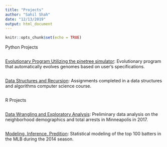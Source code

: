 ```yaml
---
title: "Projects"
author: "Sahil Shah"
date: "12/13/2019"
output: html_document
---
```


```r
knitr::opts_chunk$set(echo = TRUE)
```
Python Projects
```R
```
[Evolutionary Program Utilizing the pinetree simulator](https://github.com/SahilBShah/pinetree-toys):
Evolutionary program that automatically evolves genomes based on user's specifications.
```R
```
[Data Structures and Recursion](https://github.com/SahilBShah/CS313E):
Assignments completed in a data structures and algorithms computer science course.
```R
```
R Projects
```R
```
[Data Wrangling and Exploratory Analysis](/Project1):
Preliminary data analysis on the neighborhood demographics and total arrests in Minneapolis in 2017.
```R
```
[Modeling, Inference, Predition](/Project2):
Statistical modeling of the top 100 batters in the MLB during the 2014 season.

